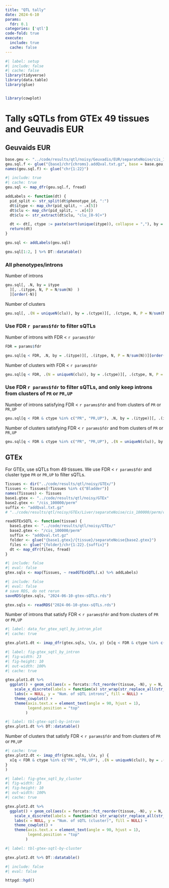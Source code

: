 ```yaml
---
title: "QTL tally"
date: 2024-6-10
params: 
  fdr: 0.1
categories: ['qtl']
code-fold: true
execute:
  include: true
  cache: false
---
```


```r
#| label: setup
#| include: false
#| cache: false
library(tidyverse)
library(data.table)
library(glue)


library(cowplot)
```

# Tally sQTLs from GTEx 49 tissues and Geuvadis EUR


## Geuvaids EUR


```r
base.geu <- "../code/results/qtl/noisy/Geuvadis/EUR/separateNoise/cis_100000/perm"
geu.sql.f <- glue("{base}/chr{chroms}.addQval.txt.gz", base = base.geu, chroms = 1:22)
names(geu.sql.f) <- glue("chr{1:22}")
```

```r
#| include: true
#| cache: true
geu.sql <- map_dfr(geu.sql.f, fread)
```


```r
addLabels <- function(dt) {
  pid_split <- str_split(dt$phenotype_id, ":")
  dt$itype <- map_chr(pid_split, ~ .x[5])
  dt$clu <- map_chr(pid_split, ~ .x[4])
  dt$clu <- str_extract(dt$clu, "clu_[0-9]+")

  dt <- dt[, ctype := paste(sort(unique(itype)), collapse = ","), by = clu][]
  return(dt)
}
```


```r
geu.sql <- addLabels(geu.sql)
```


```r
geu.sql[1:2, ] %>% DT::datatable()
```

### All phenotypes/introns
Number of introns

```r
geu.sql[, .N, by = itype
  ][, .(itype, N, P = N/sum(N)  )
  ][order(-N)]
```

Number of clusters
```r
geu.sql[, .(N = uniqueN(clu)), by = .(ctype)][, .(ctype, N, P = N/sum(N))][order(-N)]
```


### Use FDR `r params$fdr` to filter sQTLs

Number of introns with FDR < `r params$fdr`

```r
FDR = params$fdr
```

```r
geu.sql[q < FDR, .N, by = .(itype)][, .(itype, N, P = N/sum(N))][order(-N)]
```


Number of clusters with FDR < `r params$fdr`

```r
geu.sql[q < FDR, .(N = uniqueN(clu)), by = .(ctype)][, .(ctype, N, P = N/sum(N))][order(-N)]
```



### Use FDR `r params$fdr` to filter sQTLs, and only keep introns from clusters of `PR` or `PR,UP`

Number of introns satisfying FDR < `r params$fdr` and from clusters of `PR` or `PR,UP`

```r
geu.sql[q < FDR & ctype %in% c("PR", "PR,UP"), .N, by = .(itype)][, .(itype, N, P = N/sum(N))][order(-N)]
```

Number of clusters satisfying FDR < `r params$fdr` and from clusters of `PR` or `PR,UP`

```r
geu.sql[q < FDR & ctype %in% c("PR", "PR,UP"), .(N = uniqueN(clu)), by = .(ctype)][, .(ctype, N, P = N/sum(N))][order(-N)]
```
 

## GTEx

For GTEx, use sQTLs from 49 tissues. We use FDR < `r params$fdr` and cluster type `PR` or `PR,UP` to filter sQTLs.


```r
Tissues <- dir("../code/results/qtl/noisy/GTEx/")
Tissues <- Tissues[!Tissues %in% c("Bladder")]
names(Tissues) <- Tissues 
base1.gtex <- "../code/results/qtl/noisy/GTEx"
base2.gtex <- "/cis_100000/perm"
suffix <- "addQval.txt.gz"
# "../code/results/qtl/noisy/GTEx/Liver/separateNoise/cis_100000/perm/chr1.addQval.txt.gz"
```


```r
readGTExSQTL <- function(tissue) {
  base1.gtex <- "../code/results/qtl/noisy/GTEx/"
  base2.gtex <- "/cis_100000/perm"
  suffix <- "addQval.txt.gz"
  folder <- glue("{base1.gtex}/{tissue}/separateNoise{base2.gtex}")
  files <- glue("{folder}/chr{1:22}.{suffix}")
  dt <- map_dfr(files, fread)
}
```

```r
#| include: false
#| eval: false
gtex.sqls <- map(Tissues, ~ readGTExSQTL(.x) %>% addLabels)
```

```r
#| include: false
#| eval: false
# save RDS, do not rerun
saveRDS(gtex.sqls, "2024-06-10-gtex-sQTLs.rds")
```


```r
gtex.sqls <- readRDS("2024-06-10-gtex-sQTLs.rds")
```

Number of introns that satisfy FDR < `r params$fdr` and from clusters of `PR` or `PR,UP`
```r
#| label: data_for_gtex_sqtl_by_intron_plot
#| cache: true

gtex.plot1.dt <- imap_dfr(gtex.sqls, \(x, y) {x[q < FDR & ctype %in% c("PR", "PR,UP"), .N, by = .(itype)][, .(tissue = y, itype, N, P = N/sum(N))][order(-N)]})

```

:::{.column-page}
```r
#| label: fig-gtex_sqtl_by_intron
#| fig-width: 23
#| fig-height: 10
#| out-width: 100%
#| cache: true

gtex.plot1.dt %>% 
  ggplot() + geom_col(aes(x = forcats::fct_reorder(tissue, -N), y = N, fill = itype)) +
    scale_x_discrete(labels = function(x) str_wrap(str_replace_all(str_sub(x, 1, 40), "[\\-\\_]", " "), width = 20)) +
    labs(x = NULL, y = "Num. of sQTL introns", fill = NULL) + 
    theme_cowplot() +
    theme(axis.text.x = element_text(angle = 90, hjust = 1),
          legend.position = "top"
         )
```
:::


```r
#| label: tbl-gtex-sqtl-by-intron
gtex.plot1.dt %>% DT::datatable()
```

Number of clusters that satisfy FDR < `r params$fdr` and from clusters of `PR` or `PR,UP`
```r
#| cache: true
gtex.plot2.dt <- imap_dfr(gtex.sqls, \(x, y) {
  x[q < FDR & ctype %in% c("PR", "PR,UP"), .(N = uniqueN(clu)), by = .(ctype)][, .(tissue = y, ctype, N, P = N/sum(N))][order(-N)]
}
)
```



:::{.column-page}
```r
#| label: fig-gtex_sqtl_by_cluster
#| fig-width: 23
#| fig-height: 10
#| out-width: 100%
#| cache: true

gtex.plot2.dt %>% 
  ggplot() + geom_col(aes(x = forcats::fct_reorder(tissue, -N), y = N, fill = ctype)) +
    scale_x_discrete(labels = function(x) str_wrap(str_replace_all(str_sub(x, 1, 40), "[\\-\\_]", " "), width = 20)) +
    labs(x = NULL, y = "Num. of sQTL (cluster)", fill = NULL) + 
    theme_cowplot() +
    theme(axis.text.x = element_text(angle = 90, hjust = 1),
          legend.position = "top"
         )
```
:::


```r
#| label: tbl-gtex-sqtl-by-cluster

gtex.plot2.dt %>% DT::datatable()
```





```r
#| include: false
#| eval: false

httpgd::hgd()


```
